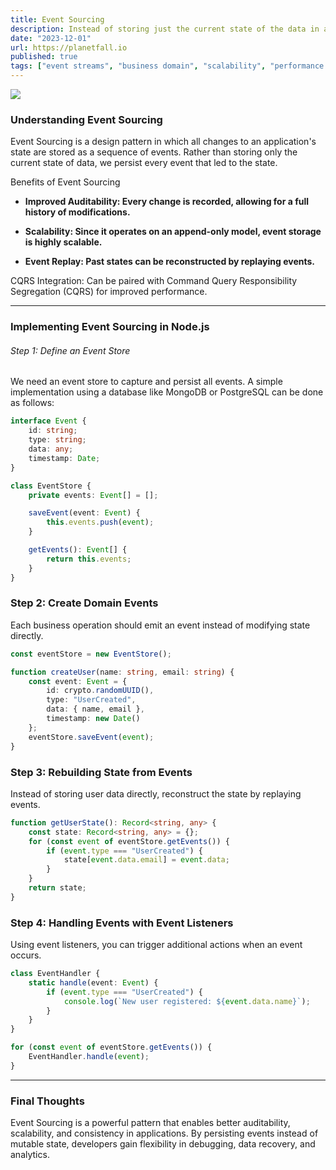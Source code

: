 ```yaml
---
title: Event Sourcing
description: Instead of storing just the current state of the data in a domain, use an append-only store to record the full series of actions taken on that data. The store acts as the system of record and can be used to materialize the domain objects. This can simplify tasks in complex domains, by avoiding the need to synchronize the data model and the business domain, while improving performance, scalability, and responsiveness. It can also provide consistency for transactional data, and maintain full audit trails and history that can enable compensating actions.
date: "2023-12-01"
url: https://planetfall.io
published: true
tags: ["event streams", "business domain", "scalability", "performance optimization", "transactional consistency"]
---
```



[![](/planetfall.png)](https://planetfall.io)

### Understanding Event Sourcing

Event Sourcing is a design pattern in which all changes to an application's state are stored as a sequence of events. Rather than storing only the current state of data, we persist every event that led to the state.

Benefits of Event Sourcing

- **Improved Auditability: Every change is recorded, allowing for a full history of modifications.**

- **Scalability: Since it operates on an append-only model, event storage is highly scalable.**

- **Event Replay: Past states can be reconstructed by replaying events.**

CQRS Integration: Can be paired with Command Query Responsibility Segregation (CQRS) for improved performance.


---


### Implementing Event Sourcing in Node.js

###### Step 1: Define an Event Store

We need an event store to capture and persist all events. A simple implementation using a database like MongoDB or PostgreSQL can be done as follows:

```typescript
interface Event {
    id: string;
    type: string;
    data: any;
    timestamp: Date;
}

class EventStore {
    private events: Event[] = [];

    saveEvent(event: Event) {
        this.events.push(event);
    }

    getEvents(): Event[] {
        return this.events;
    }
}
```

### Step 2: Create Domain Events

Each business operation should emit an event instead of modifying state directly.

```typescript
const eventStore = new EventStore();

function createUser(name: string, email: string) {
    const event: Event = {
        id: crypto.randomUUID(),
        type: "UserCreated",
        data: { name, email },
        timestamp: new Date()
    };
    eventStore.saveEvent(event);
}
```

### Step 3: Rebuilding State from Events

Instead of storing user data directly, reconstruct the state by replaying events.

```typescript
function getUserState(): Record<string, any> {
    const state: Record<string, any> = {};
    for (const event of eventStore.getEvents()) {
        if (event.type === "UserCreated") {
            state[event.data.email] = event.data;
        }
    }
    return state;
}
```

### Step 4: Handling Events with Event Listeners

Using event listeners, you can trigger additional actions when an event occurs.

```typescript
class EventHandler {
    static handle(event: Event) {
        if (event.type === "UserCreated") {
            console.log(`New user registered: ${event.data.name}`);
        }
    }
}

for (const event of eventStore.getEvents()) {
    EventHandler.handle(event);
}
```

---


### Final Thoughts

Event Sourcing is a powerful pattern that enables better auditability, scalability, and consistency in applications. By persisting events instead of mutable state, developers gain flexibility in debugging, data recovery, and analytics.